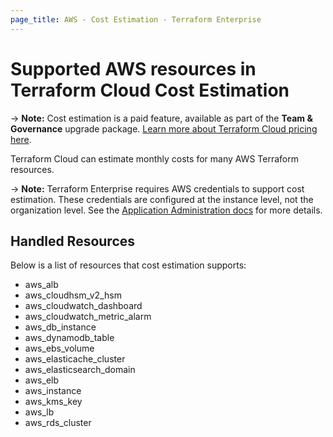 ```yaml
---
page_title: AWS - Cost Estimation - Terraform Enterprise
---
```


# Supported AWS resources in Terraform Cloud Cost Estimation

-> **Note:** Cost estimation is a paid feature, available as part of the **Team & Governance** upgrade package. [Learn more about Terraform Cloud pricing here](https://www.hashicorp.com/products/terraform/pricing).

Terraform Cloud can estimate monthly costs for many AWS Terraform resources.

-> **Note:** Terraform Enterprise requires AWS credentials to support cost estimation. These credentials are configured at the instance level, not the organization level. See the [Application Administration docs](/enterprise/admin/application/integration) for more details.

## Handled Resources

Below is a list of resources that cost estimation supports:

- aws_alb
- aws_cloudhsm_v2_hsm
- aws_cloudwatch_dashboard
- aws_cloudwatch_metric_alarm
- aws_db_instance
- aws_dynamodb_table
- aws_ebs_volume
- aws_elasticache_cluster
- aws_elasticsearch_domain
- aws_elb
- aws_instance
- aws_kms_key
- aws_lb
- aws_rds_cluster
